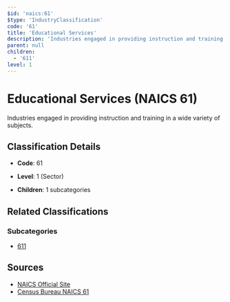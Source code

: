 ```yaml
---
$id: 'naics:61'
$type: 'IndustryClassification'
code: '61'
title: 'Educational Services'
description: 'Industries engaged in providing instruction and training in a wide variety of subjects.'
parent: null
children:
  - '611'
level: 1
---
```


# Educational Services (NAICS 61)

Industries engaged in providing instruction and training in a wide variety of subjects.

## Classification Details

- **Code**: 61
- **Level**: 1 (Sector)

- **Children**: 1 subcategories

## Related Classifications

### Subcategories

- [611](611.mdx)

## Sources

- [NAICS Official Site](https://www.census.gov/naics/)
- [Census Bureau NAICS 61](https://www.census.gov/naics/?code=61)
